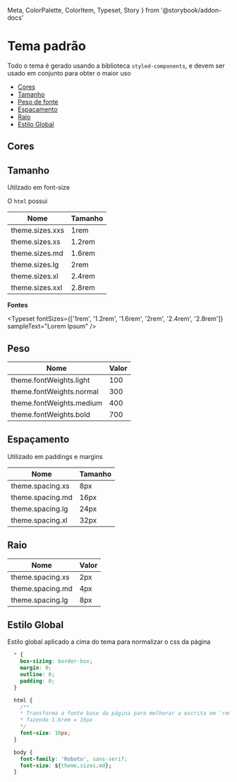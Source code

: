   Meta,
  ColorPalette,
  ColorItem,
  Typeset,
  Story
} from '@storybook/addon-docs'

<Meta title="Introdução/Tema" />

# Tema padrão

Todo o tema é gerado usando a biblioteca `styled-components`, e devem ser usado em conjunto para obter o maior uso

- [Cores](#cores)
- [Tamanho](#tamanho)
- [Peso de fonte](#peso)
- [Espaçamento](#espaçamento)
- [Raio](#raio)
- [Estilo Global](#estilo-global)

<div style={{ height: '50px' }} />

<style>
  {`
    html {
      font-size: 10px;
    }
  `}
</style>

## Cores

<ColorPalette>
  <ColorItem
    title="Primária"
    subtitle="theme.colors.primary[type]"
    colors={{
      light: theme.colors.primary.light,
      base: theme.colors.primary.base,
      dark: theme.colors.primary.dark
    }}
  />
  <ColorItem
    title="Secundária"
    subtitle="theme.colors.secondary[type]"
    colors={{
      light: theme.colors.primary.light,
      base: theme.colors.primary.base,
      dark: theme.colors.primary.dark
    }}
  />
  <ColorItem
    title="Crítico/Cancelar"
    subtitle="theme.colors.danger[type]"
    colors={{
      light: theme.colors.danger.light,
      base: theme.colors.danger.base,
      dark: theme.colors.danger.dark
    }}
  />
  <ColorItem
    title="Aviso"
    subtitle="theme.colors.warning[type]"
    colors={{
      light: theme.colors.warning.light,
      base: theme.colors.warning.base,
      dark: theme.colors.warning.dark
    }}
  />
  <ColorItem
    title="Sucesso/Confirmar"
    subtitle="theme.colors.success[type]"
    colors={{
      light: theme.colors.success.light,
      base: theme.colors.success.base,
      dark: theme.colors.success.dark
    }}
  />
  <ColorItem
    title="Sombra"
    subtitle="theme.colors.gray[type]"
    colors={{
      light: theme.colors.gray.light,
      base: theme.colors.gray.base,
      dark: theme.colors.gray.dark
    }}
  />
  <ColorItem
    title="Texto"
    subtitle="theme.colors.text"
    colors={[theme.colors.text]}
  />
  <ColorItem
    title="Preto"
    subtitle="theme.colors.black"
    colors={[theme.colors.black]}
  />
  <ColorItem
    title="Off White (Quase branco)"
    subtitle="theme.colors.offWhite"
    colors={[theme.colors.offWhite]}
  />
  <ColorItem
    title="Branco"
    subtitle="theme.colors.white"
    colors={[theme.colors.white]}
  />
</ColorPalette>

## Tamanho

Utilzado em font-size

O `html` possui

| Nome            | Tamanho |
| --------------- | ------- |
| theme.sizes.xxs | 1rem    |
| theme.sizes.xs  | 1.2rem  |
| theme.sizes.md  | 1.6rem  |
| theme.sizes.lg  | 2rem    |
| theme.sizes.xl  | 2.4rem  |
| theme.sizes.xxl | 2.8rem  |

**Fontes**

<Typeset
  fontSizes={['1rem', '1.2rem', '1.6rem', '2rem', '2.4rem', '2.8rem']}
  sampleText="Lorem Ipsum"
/>

## Peso

| Nome                     | Valor |
| ------------------------ | ----- |
| theme.fontWeights.light  | 100   |
| theme.fontWeights.normal | 300   |
| theme.fontWeights.medium | 400   |
| theme.fontWeights.bold   | 700   |

## Espaçamento

Utilizado em paddings e margins

| Nome             | Tamanho |
| ---------------- | ------- |
| theme.spacing.xs | 8px     |
| theme.spacing.md | 16px    |
| theme.spacing.lg | 24px    |
| theme.spacing.xl | 32px    |

## Raio

| Nome             | Valor |
| ---------------- | ----- |
| theme.spacing.xs | 2px   |
| theme.spacing.md | 4px   |
| theme.spacing.lg | 8px   |

## Estilo Global

Estilo global aplicado a cima do tema para normalizar o css da página

```css
  * {
    box-sizing: border-box;
    margin: 0;
    outline: 0;
    padding: 0;
  }

  html {
    /**
    * Transforma a fonte base da página para melhorar a escrita em 'rem',
    * fazendo 1.6rem = 16px
    */
    font-size: 10px;
  }

  body {
    font-family: 'Roboto', sans-serif;
    font-size: ${theme.sizes.md};
  }
```
